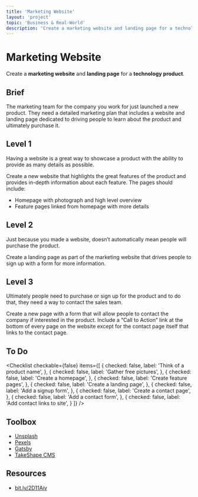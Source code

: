 ```yaml
---
title: 'Marketing Website'
layout: 'project'
topic: 'Business & Real-World'
description: 'Create a marketing website and landing page for a technology product.'
---
```



<ProjectHeader>

# Marketing Website

Create a <strong className="color-blue">marketing website</strong> and <strong className="color-blue">landing page</strong> for a <strong className="color-purple">technology product</strong>.

</ProjectHeader>

<ProjectContent>

## Brief

The marketing team for the company you work for just launched a new product. They need a detailed marketing plan that includes a website and landing page dedicated to driving people to learn about the product and ultimately purchase it.

## Level 1

Having a website is a great way to showcase a product with the ability to provide as many details as possible.

Create a new website that highlights the great features of the product and provides in-depth information about each feature. The pages should include:

* Homepage with photograph and high level overview
* Feature pages linked from homepage with more details

<LoginRequired>

## Level 2

Just because you made a website, doesn’t automatically mean people will purchase the product.

Create a landing page as part of the marketing website that drives people to sign up with a form for more information.

## Level 3

Ultimately people need to purchase or sign up for the product and to do that, they need a way to contact the sales team.

Create a new page with a form that will allow people to contact the company if interested in the product. Include a “Call to Action” link at the bottom of every page on the website except for the contact page itself that links to the contact page.

</LoginRequired>

</ProjectContent>

<ProjectSidebar>

## To Do

<Checklist checkable={false} items={[
  {
    checked: false,
    label: 'Think of a product name',
  },
  {
    checked: false,
    label: 'Gather free pictures',
  },
  {
    checked: false,
    label: 'Create a homepage',
  },
  {
    checked: false,
    label: 'Create feature pages',
  },
  {
    checked: false,
    label: 'Create a landing page',
  },
  {
    checked: false,
    label: 'Add a signup form',
  },
  {
    checked: false,
    label: 'Create a contact page',
  },
  {
    checked: false,
    label: 'Add a contact form',
  },
  {
    checked: false,
    label: 'Add contact links to site',
  }
]} />

## Toolbox
- [Unsplash](https://unsplash.com/)
- [Pexels](https://www.pexels.com/)
- [Gatsby](https://www.gatsbyjs.com/)
- [TakeShape CMS](https://www.takeshape.io/)

## Resources
- [bit.ly/2D11Aiv](https://bit.ly/2D11Aiv)

</ProjectSidebar>